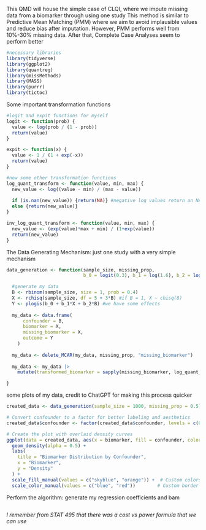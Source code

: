 
This QMD will house the simple case of CLQI, where we impute missing data from a biomarker through using one study
This method is similar to Predictive Mean Matching (PMM) where we aim to avoid implausible values and reduce bias after imputation. However, PMM performs well from 10%-30% missing data. After that, Complete Case Analyses seem to perform better

```r
#necessary libraries
library(tidyverse)
library(ggplot2)
library(quantreg)
library(missMethods)
library(MASS)
library(purrr)
library(tictoc)
```

Some important transformation functions

```r
#logit and expit functions for myself
logit <- function(prob) {
  value <- log(prob / (1 - prob))
  return(value)
}

expit <- function(x) {
  value <- 1 / (1 + exp(-x))
  return(value)
}

#now some other transformation functions
log_quant_transform <- function(value, min, max) {
  new_value <- log((value - min) / (max - value))
  
  if (is.nan(new_value)) {return(NA)} #negative log values return an NA
  else {return(new_value)}
}

inv_log_quant_transform <- function(value, min, max) {
  new_value <- (exp(value)*max + min) / (1+exp(value))
  return(new_value)
}
```

The Data Generating Mechanism: just one study with a very simple mechanism

```r
data_generation <- function(sample_size, missing_prop, 
                            b_0 = logit(0.3), b_1 = log(1.6), b_2 = log(0.7)) {

  #generate my data
  B <- rbinom(sample_size, size = 1, prob = 0.4)
  X <- rchisq(sample_size, df = 5 + 3*B) #if B = 1, X ~ chisq(8)
  Y <- plogis(b_0 + b_1*X + b_2*B) #we have some effects
  
  my_data <- data.frame(
      confounder = B,
      biomarker = X,
      missing_biomarker = X,
      outcome = Y
    )
  
  my_data <- delete_MCAR(my_data, missing_prop, "missing_biomarker")
  
  my_data <- my_data |>
    mutate(transformed_biomarker = sapply(missing_biomarker, log_quant_transform, min = 0, max = max(X)))

}
```

some plots of my data, credit to ChatGPT for making this process quicker

```r
created_data <- data_generation(sample_size = 1000, missing_prop = 0.5)

# Convert confounder to a factor for better labeling and aesthetics
created_data$confounder <- factor(created_data$confounder, levels = c(0, 1), labels = c("Confounder = 0", "Confounder = 1"))

# Create the plot with overlaid density curves
ggplot(data = created_data, aes(x = biomarker, fill = confounder, color = confounder)) +
  geom_density(alpha = 0.5) + 
  labs(
    title = "Biomarker Distribution by Confounder",
    x = "Biomarker",
    y = "Density"
  ) +
  scale_fill_manual(values = c("skyblue", "orange")) +  # Custom colors for filling
  scale_color_manual(values = c("blue", "red"))        # Custom border colors
```

Perform the algorithm: generate my regression coefficients and bam

```r

```

*I remember from STAT 495 that there was a cost vs power formula that we can use*